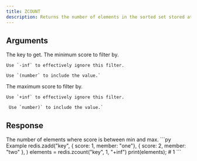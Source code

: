 ```yaml
---
title: ZCOUNT
description: Returns the number of elements in the sorted set stored at key filterd by score.
---
```



## Arguments 

<ParamField body="key" type="str" required>
  The key to get.
</ParamField>

<ParamField body="min" type="integer | string" required>
    The minimum score to filter by.

    Use `-inf` to effectively ignore this filter.

    Use `(number` to include the value.`
</ParamField>


<ParamField body="max" type="integer | string" required>
    The maximum score to filter by.

    Use `+inf` to effectively ignore this filter.

     Use `number)` to include the value.`
</ParamField>

## Response

<ResponseField type="integer" required>
    The number of elements where score is between min and max.
</ResponseField>



<RequestExample>
```py Example
redis.zadd("key", 
    { score: 1, member: "one"}, 
    { score: 2, member: "two" },
)
elements = redis.zcount("key", 1, "+inf")
print(elements); # 1
```
</RequestExample>
